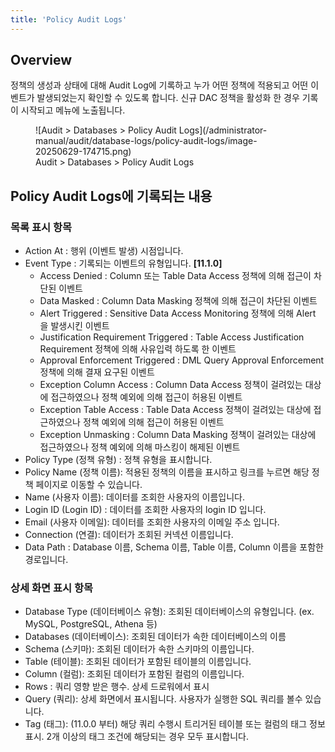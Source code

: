 ```yaml
---
title: 'Policy Audit Logs'
---
```


## Overview

정책의 생성과 상태에 대해 Audit Log에 기록하고 누가 어떤 정책에 적용되고 어떤 이벤트가 발생되었는지 확인할 수 있도록 합니다. 신규 DAC 정책을 활성화 한 경우 기록이 시작되고 메뉴에 노출됩니다.

<figure data-layout="center" data-align="center">
![Audit &gt; Databases &gt; Policy Audit Logs](/administrator-manual/audit/database-logs/policy-audit-logs/image-20250629-174715.png)
<figcaption>
Audit &gt; Databases &gt; Policy Audit Logs
</figcaption>
</figure>

## Policy Audit Logs에 기록되는 내용

### 목록 표시 항목

* Action At : 행위 (이벤트 발생) 시점입니다.
* Event Type : 기록되는 이벤트의 유형입니다. **[11.1.0]** 
    * Access Denied : Column 또는 Table Data Access 정책에 의해 접근이 차단된 이벤트
    * Data Masked : Column Data Masking 정책에 의해 접근이 차단된 이벤트
    * Alert Triggered : Sensitive Data Access Monitoring 정책에 의해 Alert 을 발생시킨 이벤트
    * Justification Requirement Triggered : Table Access Justification Requirement 정책에 의해 사유입력 하도록 한 이벤트
    * Approval Enforcement Triggered : DML Query Approval Enforcement 정책에 의해 결재 요구된 이벤트
    * Exception Column Access : Column Data Access 정책이 걸려있는 대상에 접근하였으나 정책 예외에 의해 접근이 허용된 이벤트
    * Exception Table Access : Table Data Access 정책이 걸려있는 대상에 접근하였으나 정책 예외에 의해 접근이 허용된 이벤트
    * Exception Unmasking : Column Data Masking 정책이 걸려있는 대상에 접근하였으나 정책 예외에 의해 마스킹이 해제된 이벤트
* Policy Type (정책 유형) : 정책 유형을 표시합니다.
* Policy Name (정책 이름): 적용된 정책의 이름을 표시하고 링크를 누르면 해당 정책 페이지로 이동할 수 있습니다.
* Name (사용자 이름): 데이터를 조회한 사용자의 이름입니다.
* Login ID (Login ID) : 데이터를 조회한 사용자의 login ID 입니다.
* Email (사용자 이메일): 데이터를 조회한 사용자의 이메일 주소 입니다.
* Connection (연결): 데이터가 조회된 커넥션 이름입니다.
* Data Path : Database 이름, Schema 이름, Table 이름, Column 이름을 포함한 경로입니다. 

### 상세 화면 표시 항목

* Database Type (데이터베이스 유형): 조회된 데이터베이스의 유형입니다. (ex. MySQL, PostgreSQL, Athena 등)
* Databases (데이터베이스): 조회된 데이터가 속한 데이터베이스의 이름
* Schema (스키마): 조회된 데이터가 속한 스키마의 이름입니다. 
* Table (테이블): 조회된 데이터가 포함된 테이블의 이름입니다.
* Column (컬럼): 조회된 데이터가 포함된 컬럼의 이름입니다.
* Rows : 쿼리 영향 받은 행수. 상세 드로워에서 표시
* Query (쿼리): 상세 화면에서 표시됩니다. 사용자가 실행한 SQL 쿼리를 볼수 있습니다.
* Tag (태그): (11.0.0 부터) 해당 쿼리 수행시 트리거된 테이블 또는 컬럼의 태그 정보 표시. 2개 이상의 태그 조건에 해당되는 경우 모두 표시합니다.
